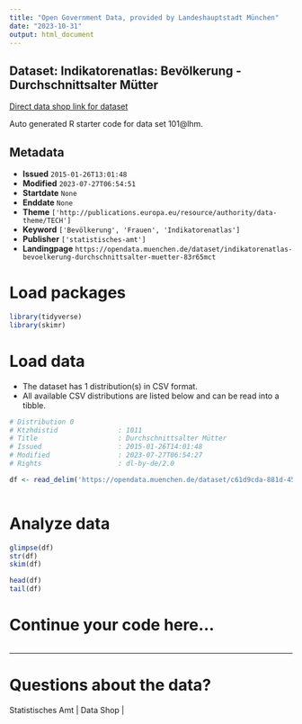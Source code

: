 ```yaml
---
title: "Open Government Data, provided by Landeshauptstadt München"
date: "2023-10-31"
output: html_document
---
```


## Dataset: Indikatorenatlas: Bevölkerung - Durchschnittsalter Mütter

[Direct data shop link for dataset](https://opendata.muenchen.de/dataset/indikatorenatlas-bevoelkerung-durchschnittsalter-muetter-83r65mct)

Auto generated R starter code for data set 101@lhm.

## Metadata

- **Issued** `2015-01-26T13:01:48`
- **Modified** `2023-07-27T06:54:51`
- **Startdate** `None`
- **Enddate** `None`
- **Theme** `['http://publications.europa.eu/resource/authority/data-theme/TECH']`
- **Keyword** `['Bevölkerung', 'Frauen', 'Indikatorenatlas']`
- **Publisher** `['statistisches-amt']`
- **Landingpage** `https://opendata.muenchen.de/dataset/indikatorenatlas-bevoelkerung-durchschnittsalter-muetter-83r65mct`


# Load packages

```r

library(tidyverse)
library(skimr)

```

# Load data

-   The dataset has 1 distribution(s) in CSV format.
-   All available CSV distributions are listed below and can be read into a tibble.

```r

# Distribution 0
# Ktzhdistid               : 1011
# Title                    : Durchschnittsalter Mütter
# Issued                   : 2015-01-26T14:01:48
# Modified                 : 2023-07-27T06:54:27
# Rights                   : dl-by-de/2.0

df <- read_delim('https://opendata.muenchen.de/dataset/c61d9cda-881d-4509-b790-9bba0da7ee0d/resource/42371f53-ec83-4a17-87bc-8a52a2853b49/download/indikat_bevoelkerung_durchschnittsalter_muetter_240723.csv')



```

# Analyze data

```r

glimpse(df)
str(df)
skim(df)

head(df)
tail(df)

```

# Continue your code here...

```r

```

------------------------------------------------------------------------

# Questions about the data?

Statistisches Amt | Data Shop | 
